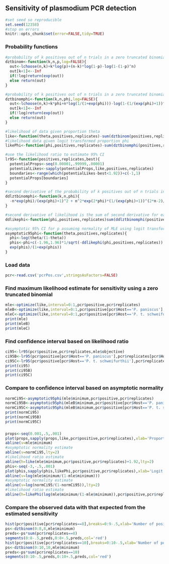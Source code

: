 ## Sensitivity of plasmodium PCR detection

```r
#set seed so reproducible
set.seed(12358)
#stop on errors
knitr::opts_chunk$set(error=FALSE,tidy=TRUE)
```

### Probability functions
```r

#probability of k positives out of n trials in a zero truncated binomial distribution with probability p
dztbinom<-function(k,n,p,log=FALSE){
  out<-lchoose(n,k)+k*log(p)+(n-k)*log(1-p)-log(1-(1-p)^n)
  out[k<1]<--Inf
  if(!log)return(exp(out))
  else return(out)
}

#probability of k positives out of n trials in a zero truncated binomial distribution with logit transformed probability phi
dztbinomphi<-function(k,n,phi,log=FALSE){
  out<-lchoose(n,k)+k*phi+n*log(1/(1+exp(phi)))-log(1-(1/(exp(phi)+1))^n)
  out[k<1]<--Inf
  if(!log)return(exp(out))
  else return(out)
}

#likelihood of data given proportion theta
like<-function(theta,positives,replicates)-sum(dztbinom(positives,replicates,theta,log=TRUE))
#likelihood data given logit transformed proportion phi
likePhi<-function(phi,positives,replicates)-sum(dztbinomphi(positives,replicates,phi,log=TRUE))

#use the likelihood ratio to estimate 95% CI
lr95<-function(positives,replicates,best){
  potentialProps<-seq(0.00001,.99999,.00001)
  potentialLikes<-sapply(potentialProps,like,positives,replicates)
  boundaries<-range(which(potentialLikes-best<1.92))+c(-1,1)
  potentialProps[boundaries]
}

#second derivative of the probability of k positives out of n trials in a zero truncated binomial distribution with probability p logit transformed to phi
ddlztbinomphi<-function(k,n,phi){
  -n*exp(phi)/(exp(phi)+1)^2 + n^2*exp(2*phi)*(1/(exp(phi)+1))^(2*n-2)/(1-(1/(exp(phi)+1))^n)^2 - n*exp(phi)*(1/(exp(phi)+1))^(n+1)/(1-(1/(exp(phi)+1))^n) - n*exp(2*phi)/(exp(phi)+1)^2/((exp(phi)+1)^n-1)
}

#second derivative of likelihood is the sum of second derivative for each observation
ddlikephi<-function(phi,positives,replicates)sum(ddlztbinomphi(positives,replicates,phi))

#asymptotic 95% CI for p assuming normality of MLE using logit transform for better behaved interval
asymptotic95phi<-function(theta,positives,replicates){
  phi<-log(theta/(1-theta))
  phis<-phi+c(-1.96,1.96)*1/sqrt(-ddlikephi(phi,positives,replicates))
  exp(phis)/(1+exp(phis))
}

```

### Load data
```r
pcr<-read.csv('pcrPos.csv',stringsAsFactors=FALSE)
```

### Find maximum likelihood estimate for sensitivity using a zero truncated binomial
```r
mle<-optimize(like,interval=0:1,pcr$positive,pcr$replicates)
mleB<-optimize(like,interval=0:1,pcr$positive[pcr$Host=='P. paniscus'],pcr$replicates[pcr$Host=='P. paniscus'])
mleC<-optimize(like,interval=0:1,pcr$positive[pcr$Host=='P. t. schweifurthii'],pcr$replicates[pcr$Host=='P. t. schweifurthii'])
print(mle)
print(mleB)
print(mleC)
```

### Find confidence interval based on likelihood ratio
```r
ci95<-lr95(pcr$positive,pcr$replicates,mle$objective)
ci95B<-lr95(pcr$positive[pcr$Host=='P. paniscus'],pcr$replicates[pcr$Host=='P. paniscus'],mleB$objective)
ci95C<-lr95(pcr$positive[pcr$Host=='P. t. schweifurthii'],pcr$replicates[pcr$Host=='P. t. schweifurthii'],mleC$objective)
print(ci95)
print(ci95B)
print(ci95C)
```

### Compare to confidence interval based on asymptotic normality
```r
normCi95<-asymptotic95phi(mle$minimum,pcr$positive,pcr$replicates)
normCi95B<-asymptotic95phi(mleB$minimum,pcr$positive[pcr$Host=='P. paniscus'],pcr$replicates[pcr$Host=='P. paniscus'])
normCi95C<-asymptotic95phi(mleB$minimum,pcr$positive[pcr$Host=='P. t. schweifurthii'],pcr$replicates[pcr$Host=='P. t. schweifurthii'])
print(normCi95)
print(normCi95B)
print(normCi95C)
```
###
```r
props<-seq(0.001,.5,.001)
plot(props,sapply(props,like,pcr$positive,pcr$replicates),xlab='Proportion',ylab='Negative log likelihood')
abline(v=mle$minimum)
#asymptotic normality estimate
abline(v=normCi95,lty=2)
#likelihood ratio estimate
abline(h=like(mle$minimum,pcr$positive,pcr$replicates)+1.92,lty=2)
phis<-seq(-3,-.5,.001)
plot(phis,sapply(phis,likePhi,pcr$positive,pcr$replicates),xlab='Logit transformed proportion',ylab='Negative log likelihood')
abline(v=log(mle$minimum/(1-mle$minimum)))
#asymptotic normality estimate
abline(v=log(normCi95/(1-normCi95)),lty=2)
#likelihood ratio estimate
abline(h=likePhi(log(mle$minimum/(1-mle$minimum)),pcr$positive,pcr$replicates)+1.92,lty=2)
```

### Compare the observed data with that expected from the estimated sensitivity
```r
hist(pcr$positive[pcr$replicates==8],breaks=0:9-.5,xlab='Number of positive PCRs',main='8 replicate samples',las=1)
ps<-dztbinom(0:8,8,mle$minimum)
preds<-ps*sum(pcr$replicates==8)
segments(0:8-.5,preds,0:8+.5,preds,col='red')
hist(pcr$positive[pcr$replicates==10],breaks=0:10-.5,xlab='Number of positive PCRs',main='10 replicate samples',ylim=c(0,1.2),las=1)
ps<-dztbinom(0:10,10,mle$minimum)
preds<-ps*sum(pcr$replicates==10)
segments(0:10-.5,preds,0:10+.5,preds,col='red')
```
